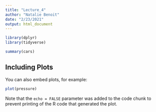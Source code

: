 ```yaml
---
title: "Lecture_4"
author: "Natalie Benoit"
date: "2/23/2021"
output: html_document
---
```


```r
library(dplyr)
library(tidyverse)
```



```r
summary(cars)
```

## Including Plots

You can also embed plots, for example:

```r
plot(pressure)
```

Note that the `echo = FALSE` parameter was added to the code chunk to prevent printing of the R code that generated the plot.
